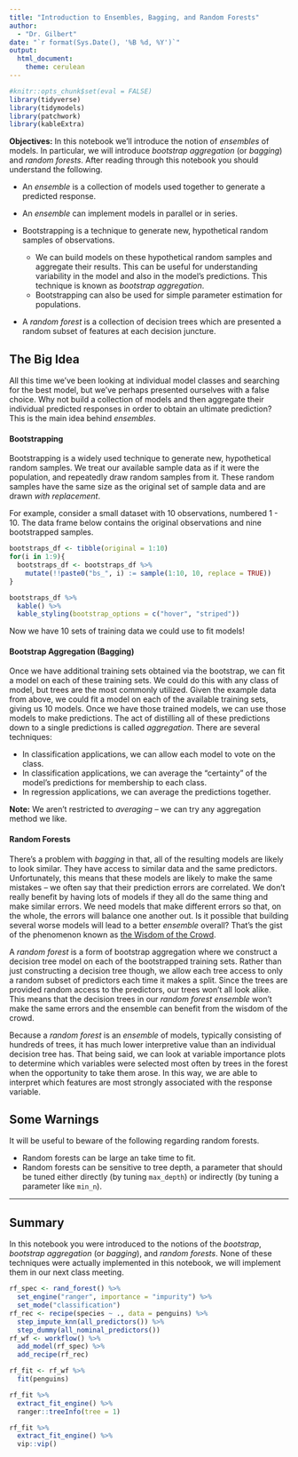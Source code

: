 ```yaml
---
title: "Introduction to Ensembles, Bagging, and Random Forests"
author: 
  - "Dr. Gilbert"
date: "`r format(Sys.Date(), '%B %d, %Y')`"
output: 
  html_document:
    theme: cerulean
---
```


```r
#knitr::opts_chunk$set(eval = FALSE)
library(tidyverse)
library(tidymodels)
library(patchwork)
library(kableExtra)
```

**Objectives:** In this notebook we'll introduce the notion of *ensembles* of models. In particular, we will introduce *bootstrap aggregation* (or *bagging*) and *random forests*. After reading through this notebook you should understand the following.

+ An *ensemble* is a collection of models used together to generate a predicted response.
+ An *ensemble* can implement models in parallel or in series.
+ Bootstrapping is a technique to generate new, hypothetical random samples of observations.

  + We can build models on these hypothetical random samples and aggregate their results. This can be useful for understanding variability in the model and also in the model's predictions. This technique is known as *bootstrap aggregation*.
  + Bootstrapping can also be used for simple parameter estimation for populations. 
  
+ A *random forest* is a collection of decision trees which are presented a random subset of features at each decision juncture.

## The Big Idea

All this time we've been looking at individual model classes and searching for the best model, but we've perhaps presented ourselves with a false choice. Why not build a collection of models and then aggregate their individual predicted responses in order to obtain an ultimate prediction? This is the main idea behind *ensembles*.

#### Bootstrapping

Bootstrapping is a widely used technique to generate new, hypothetical random samples. We treat our available sample data as if it were the population, and repeatedly draw random samples from it. These random samples have the same size as the original set of sample data and are drawn *with replacement*. 

For example, consider a small dataset with 10 observations, numbered 1 - 10. The data frame below contains the original observations and nine bootstrapped samples.

```r
bootstraps_df <- tibble(original = 1:10)
for(i in 1:9){
  bootstraps_df <- bootstraps_df %>%
    mutate(!!paste0("bs_", i) := sample(1:10, 10, replace = TRUE))
}

bootstraps_df %>%
  kable() %>%
  kable_styling(bootstrap_options = c("hover", "striped"))
```

Now we have 10 sets of training data we could use to fit models!

#### Bootstrap Aggregation (Bagging)

Once we have additional training sets obtained via the bootstrap, we can fit a model on each of these training sets. We could do this with any class of model, but trees are the most commonly utilized. Given the example data from above, we could fit a model on each of the available training sets, giving us 10 models. Once we have those trained models, we can use those models to make predictions. The act of distilling all of these predictions down to a single predictions is called *aggregation*. There are several techniques:

+ In classification applications, we can allow each model to vote on the class.
+ In classification applications, we can average the "certainty" of the model's predictions for membership to each class.
+ In regression applications, we can average the predictions together.

**Note:** We aren't restricted to *averaging* -- we can try any aggregation method we like.

#### Random Forests

There's a problem with *bagging* in that, all of the resulting models are likely to look similar. They have access to similar data and the same predictors. Unfortunately, this means that these models are likely to make the same mistakes -- we often say that their prediction errors are correlated. We don't really benefit by having lots of models if they all do the same thing and make similar errors. We need models that make different errors so that, on the whole, the errors will balance one another out. Is it possible that building several worse models will lead to a better *ensemble* overall? That's the gist of the phenomenon known as [the Wisdom of the Crowd](https://youtu.be/iOucwX7Z1HU).

A *random forest* is a form of bootstrap aggregation where we construct a decision tree model on each of the bootstrapped training sets. Rather than just constructing a decision tree though, we allow each tree access to only a random subset of predictors each time it makes a split. Since the trees are provided random access to the predictors, our trees won't all look alike. This means that the decision trees in our *random forest ensemble* won't make the same errors and the ensemble can benefit from the wisdom of the crowd.

Because a *random forest* is an *ensemble* of models, typically consisting of hundreds of trees, it has much lower interpretive value than an individual decision tree has. That being said, we can look at variable importance plots to determine which variables were selected most often by trees in the forest when the opportunity to take them arose. In this way, we are able to interpret which features are most strongly associated with the response variable.

## Some Warnings

It will be useful to beware of the following regarding random forests.

+ Random forests can be large an take time to fit. 
+ Random forests can be sensitive to tree depth, a parameter that should be tuned either directly (by tuning `max_depth`) or indirectly (by tuning a parameter like `min_n`).

***

## Summary

In this notebook you were introduced to the notions of the *bootstrap*, *bootstrap aggregation* (or *bagging*), and *random forests*. None of these techniques were actually implemented in this notebook, we will implement them in our next class meeting.

```r
rf_spec <- rand_forest() %>%
  set_engine("ranger", importance = "impurity") %>%
  set_mode("classification")
rf_rec <- recipe(species ~ ., data = penguins) %>%
  step_impute_knn(all_predictors()) %>%
  step_dummy(all_nominal_predictors())
rf_wf <- workflow() %>%
  add_model(rf_spec) %>%
  add_recipe(rf_rec)

rf_fit <- rf_wf %>%
  fit(penguins)

rf_fit %>%
  extract_fit_engine() %>%
  ranger::treeInfo(tree = 1)

rf_fit %>%
  extract_fit_engine() %>%
  vip::vip()
```